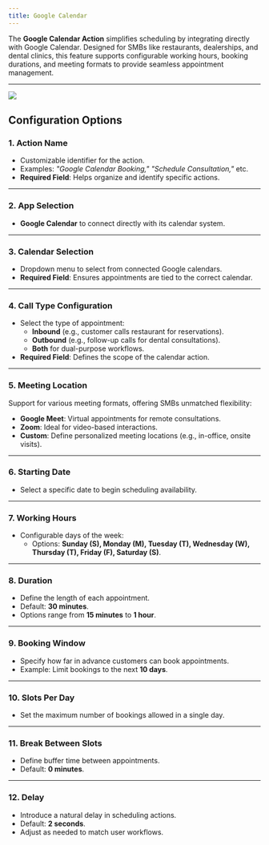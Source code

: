 ```yaml
---
title: Google Calendar
---
```


The **Google Calendar Action** simplifies scheduling by integrating directly with Google Calendar. Designed for SMBs like restaurants, dealerships, and dental clinics, this feature supports configurable working hours, booking durations, and meeting formats to provide seamless appointment management.  

---
<Frame>
  <img src="/images/actions/end_call.gif" />
</Frame>

## **Configuration Options**  

### **1. Action Name**  
- Customizable identifier for the action.  
- Examples: *"Google Calendar Booking," "Schedule Consultation,"* etc.  
- **Required Field**: Helps organize and identify specific actions.  

---

### **2. App Selection**  
- **Google Calendar** to connect directly with its calendar system. 

---

### **3. Calendar Selection**  
- Dropdown menu to select from connected Google calendars.  
- **Required Field**: Ensures appointments are tied to the correct calendar.  

---

### **4. Call Type Configuration**  
- Select the type of appointment:  
  - **Inbound** (e.g., customer calls restaurant for reservations).  
  - **Outbound** (e.g., follow-up calls for dental consultations).  
  - **Both** for dual-purpose workflows.  
- **Required Field**: Defines the scope of the calendar action.   

---

### **5. Meeting Location**  
Support for various meeting formats, offering SMBs unmatched flexibility:  
- **Google Meet**: Virtual appointments for remote consultations.  
- **Zoom**: Ideal for video-based interactions.  
- **Custom**: Define personalized meeting locations (e.g., in-office, onsite visits). 

---

### **6. Starting Date**  
- Select a specific date to begin scheduling availability.  

---

### **7. Working Hours**  
- Configurable days of the week:  
  - Options: **Sunday (S), Monday (M), Tuesday (T), Wednesday (W), Thursday (T), Friday (F), Saturday (S)**.  

---

### **8. Duration**  
- Define the length of each appointment.  
- Default: **30 minutes**.  
- Options range from **15 minutes** to **1 hour**.  

---

### **9. Booking Window**  
- Specify how far in advance customers can book appointments.  
- Example: Limit bookings to the next **10 days**.  

---

### **10. Slots Per Day**  
- Set the maximum number of bookings allowed in a single day.  

---

### **11. Break Between Slots**  
- Define buffer time between appointments.  
- Default: **0 minutes**.  

---

### **12. Delay**  
- Introduce a natural delay in scheduling actions.  
- Default: **2 seconds**.  
- Adjust as needed to match user workflows.  